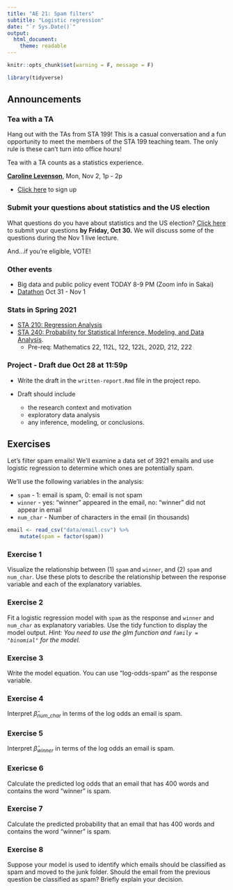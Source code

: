 ```yaml
---
title: "AE 21: Spam filters"
subtitle: "Logistic regression"
date: "`r Sys.Date()`"
output: 
  html_document:
    theme: readable
---
```


```r
knitr::opts_chunk$set(warning = F, message = F)
```

```r
library(tidyverse)
```

## Announcements 

### Tea with a TA 

Hang out with the TAs from STA 199! This is a casual conversation and a fun opportunity to meet the members of the STA 199 teaching team. The only rule is these can't turn into office hours! 

Tea with a TA counts as a statistics experience.

[**Caroline Levenson**](https://www.linkedin.com/in/carolinelevenson/), Mon, Nov 2, 1p - 2p

  - [Click here](https://forms.gle/FucAXE6bLeJVyqRY9) to sign up
 
### Submit your questions about statistics and the US election

What questions do you have about statistics and the US election? [Click here](https://forms.gle/6239XcARuuWe4MBw5) to submit your questions **by Friday, Oct 30.** We will discuss some of the questions during the Nov 1 live lecture. 

And...if you're eligible, VOTE!

### Other events 

- Big data and public policy event TODAY 8-9 PM (Zoom info in Sakai)
- [Datathon](https://dukeml.org/datathon/) Oct 31  - Nov 1

### Stats in Spring 2021

- [STA 210: Regression Analysis](https://stat.duke.edu/courses/regression-analysis-0)
- [STA 240: Probability for Statistical Inference, Modeling, and Data Analysis](https://stat.duke.edu/courses/probability-statistical-inference-modeling-and-data-analysis).
  - Pre-req: Mathematics 22, 112L, 122, 122L, 202D, 212, 222


### Project - Draft due Oct 28 at 11:59p

- Write the draft in the `written-report.Rmd` file in the project repo. 

- Draft should include 
   - the research context and motivation
   - exploratory data analysis
   - any inference, modeling, or conclusions.

## Exercises 

Let's filter spam emails! We'll examine a data set of 3921 emails and use logistic regression to determine which ones are potentially spam. 

We'll use the following variables in the analysis: 

- `spam` - 1: email is spam, 0: email is not spam
- `winner` - yes: "winner" appeared in the email, no: "winner" did not appear in email
- `num_char` - Number of characters in the email  (in thousands)

```r
email <- read_csv("data/email.csv") %>%
    mutate(spam = factor(spam))
```


### Exercise 1

Visualize the relationship between (1) `spam` and `winner`, and (2) `spam` and `num_char`. Use these plots to describe the relationship between the response variable and each of the explanatory variables. 

### Exercise 2

Fit a logistic regression model with `spam` as the response and `winner` and `num_char` as explanatory variables. Use the tidy function to display the model output. *Hint: You need to use the glm function and `family = "binomial"` for the model.*

### Exercise 3

Write the model equation. You can use "log-odds-spam" as the response variable.

### Exercise 4

Interpret $\hat{\beta}_{num\_char}$ in terms of the log odds an email is spam. 

### Exercise 5

Interpret $\hat{\beta}_{winner}$ in terms of the log odds an email is spam. 

### Exericse 6

Calculate the predicted log odds that an email that has 400 words and contains the word "winner" is spam. 


### Exercise 7

Calculate the predicted probability that an email that has 400 words and contains the word "winner" is spam. 


### Exercise 8

Suppose your model is used to identify which emails should be classified as spam and moved to the junk folder. Should the email from the previous question be classified as spam? Briefly explain your decision. 
